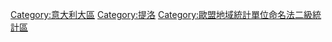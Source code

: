 [[Category:意大利大區|Category:意大利大區]]
[[Category:提洛|Category:提洛]]
[[Category:歐盟地域統計單位命名法二級統計區|Category:歐盟地域統計單位命名法二級統計區]]
